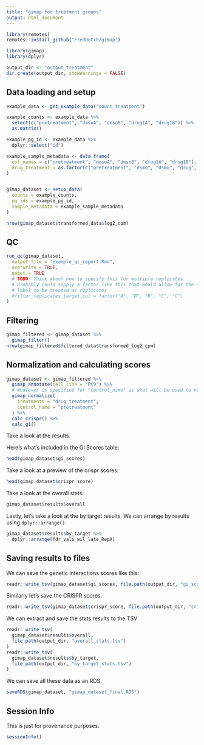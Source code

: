 ```yaml
---
title: "gimap for treatment groups"
output: html_document
---
```

  

```r
library(remotes)
remotes::install_github("FredHutch/gimap")
```

```r
library(gimap)
library(dplyr)
```

```r
output_dir <- "output_treatment"
dir.create(output_dir, showWarnings = FALSE)
```

## Data loading and setup

```r
example_data <- get_example_data("count_treatment")

example_counts <- example_data %>%
  select(c("pretreatment", "dmsoA", "dmsoB", "drug1A", "drug1B")) %>%
  as.matrix()

example_pg_id <- example_data %>%
  dplyr::select("id")

example_sample_metadata <- data.frame(
  col_names = c("pretreatment", "dmsoA", "dmsoB", "drug1A", "drug1B"),
  drug_treatment = as.factor(c("pretreatment", "dsmo", "dsmo", "drug", "drug"))
)


gimap_dataset <- setup_data(
  counts = example_counts,
  pg_ids = example_pg_id,
  sample_metadata = example_sample_metadata
)

nrow(gimap_dataset$transformed_data$log2_cpm)
```  

## QC

```r
run_qc(gimap_dataset,
  output_file = "example_qc_report.Rmd",
  overwrite = TRUE,
  quiet = TRUE
  # TODO: Think about how to specify this for multiple replicates
  # Probably could supply a factor like this that would allow for the same
  # label to be treated as replicates
  #filter_replicates_target_col = factor("A", "B", "B", "C", "C")
)
```

## Filtering

```r
gimap_filtered <- gimap_dataset %>%
  gimap_filter()
nrow(gimap_filtered$filtered_data$transformed_log2_cpm)
```

## Normalization and calculating scores

```r
gimap_dataset <- gimap_filtered %>%
  gimap_annotate(cell_line = "PC9") %>%
  # Whatever is specified for "control_name" is what will be used to normalize other data points
  gimap_normalize(
    treatments = "drug_treatment",
    control_name = "pretreatment"
  ) %>%
  calc_crispr() %>%
  calc_gi()
```
Take a look at the results. 


Here's what's included in the GI Scores table: 

```r
head(gimap_dataset$gi_scores)
```

Take a look at a preview of the crispr scores: 

```r
head(gimap_dataset$crispr_score)
```

Take a look at the overall stats: 

```r
gimap_dataset$results$overall
```

Lastly, let's take a look at the by target results. We can arrange by results using `dplyr::arrange()` 

```r
gimap_dataset$results$by_target %>%
  dplyr::arrange(fdr_vals_wil_late_RepA)
```

## Saving results to files

We can save the genetic interactions scores like this:

```r
readr::write_tsv(gimap_dataset$gi_scores, file.path(output_dir, "gi_scores.tsv"))
```

Similarly let's save the CRISPR scores.

```r
readr::write_tsv(gimap_dataset$crispr_score, file.path(output_dir, "crispr_scores.tsv"))
```

We can extract and save the stats results to the TSV

```r
readr::write_tsv(
  gimap_dataset$results$overall,
  file.path(output_dir, "overall_stats.tsv")
)
readr::write_tsv(
  gimap_dataset$results$by_target,
  file.path(output_dir, "by_target_stats.tsv")
)
```

We can save all these data as an RDS.

```r
saveRDS(gimap_dataset, "gimap_dataset_final.RDS")
```

## Session Info

This is just for provenance purposes.

```r
sessionInfo()
```
